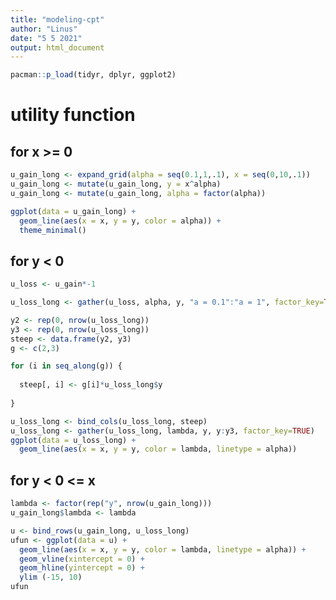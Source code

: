 ```yaml
---
title: "modeling-cpt"
author: "Linus"
date: "5 5 2021"
output: html_document
---
```


```r
pacman::p_load(tidyr, dplyr, ggplot2)
```

# utility function

## for x >= 0

```r
u_gain_long <- expand_grid(alpha = seq(0.1,1,.1), x = seq(0,10,.1))
u_gain_long <- mutate(u_gain_long, y = x^alpha)
u_gain_long <- mutate(u_gain_long, alpha = factor(alpha))

ggplot(data = u_gain_long) + 
  geom_line(aes(x = x, y = y, color = alpha)) +
  theme_minimal()
```

## for y < 0

```r
u_loss <- u_gain*-1

u_loss_long <- gather(u_loss, alpha, y, "a = 0.1":"a = 1", factor_key=TRUE)

y2 <- rep(0, nrow(u_loss_long))
y3 <- rep(0, nrow(u_loss_long))
steep <- data.frame(y2, y3)
g <- c(2,3)

for (i in seq_along(g)) {
  
  steep[, i] <- g[i]*u_loss_long$y
  
}

u_loss_long <- bind_cols(u_loss_long, steep)
u_loss_long <- gather(u_loss_long, lambda, y, y:y3, factor_key=TRUE)
ggplot(data = u_loss_long) +
  geom_line(aes(x = x, y = y, color = lambda, linetype = alpha))
```

## for y < 0 <= x

```r
lambda <- factor(rep("y", nrow(u_gain_long)))
u_gain_long$lambda <- lambda

u <- bind_rows(u_gain_long, u_loss_long)
ufun <- ggplot(data = u) +
  geom_line(aes(x = x, y = y, color = lambda, linetype = alpha)) +
  geom_vline(xintercept = 0) + 
  geom_hline(yintercept = 0) + 
  ylim (-15, 10)
ufun
```




